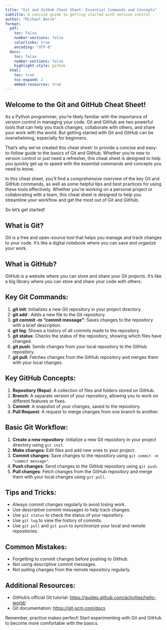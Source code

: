 ```yaml
---
title: "Git and GitHub Cheat Sheet: Essential Commands and Concepts"
subtitle: A concise guide to getting started with version control
author: "Michael Borck"
format:
  pdf:
    toc: false
    number-sections: false
    colorlinks: true
    encoding: "UTF-8"
  docx:
    toc: false
    number-sections: false
    highlight-style: github
  html:
    toc: true
    toc-expand: 2
    embed-resources: true
---
```



## Welcome to the Git and GitHub Cheat Sheet!

As a Python programmer, you're likely familiar with the importance of version control in managing your code. Git and GitHub are two powerful tools that can help you track changes, collaborate with others, and share your work with the world. But getting started with Git and GitHub can be overwhelming, especially for beginners.

That's why we've created this cheat sheet: to provide a concise and easy-to-follow guide to the basics of Git and GitHub. Whether you're new to version control or just need a refresher, this cheat sheet is designed to help you quickly get up to speed with the essential commands and concepts you need to know.

In this cheat sheet, you'll find a comprehensive overview of the key Git and GitHub commands, as well as some helpful tips and best practices for using these tools effectively. Whether you're working on a personal project or collaborating with a team, this cheat sheet is designed to help you streamline your workflow and get the most out of Git and GitHub.

So let's get started!

## What is Git?

Git is a free and open-source tool that helps you manage and track changes to your code. It's like a digital notebook where you can save and organize your work.

## What is GitHub?

GitHub is a website where you can store and share your Git projects. It's like a big library where you can store and share your code with others.

## Key Git Commands:

1. **git init**: Initializes a new Git repository in your project directory.
2. **git add <file>**: Adds a new file to the Git repository.
3. **git commit -m "commit message"**: Saves changes to the repository with a brief description.
4. **git log**: Shows a history of all commits made to the repository.
5. **git status**: Checks the status of the repository, showing which files have changed.
6. **git push**: Sends changes from your local repository to the GitHub repository.
7. **git pull**: Fetches changes from the GitHub repository and merges them with your local changes.

## Key GitHub Concepts:

1. **Repository (Repo)**: A collection of files and folders stored on GitHub.
2. **Branch**: A separate version of your repository, allowing you to work on different features or fixes.
3. **Commit**: A snapshot of your changes, saved to the repository.
4. **Pull Request**: A request to merge changes from one branch to another.

## Basic Git Workflow:

1. **Create a new repository**: Initialize a new Git repository in your project directory using `git init`.
2. **Make changes**: Edit files and add new ones to your project.
3. **Commit changes**: Save changes to the repository using `git commit -m "commit message"`.
4. **Push changes**: Send changes to the GitHub repository using `git push`.
5. **Pull changes**: Fetch changes from the GitHub repository and merge them with your local changes using `git pull`.

## Tips and Tricks:

* Always commit changes regularly to avoid losing work.
* Use descriptive commit messages to help track changes.
* Use `git status` to check the status of your repository.
* Use `git log` to view the history of commits.
* Use `git pull` and `git push` to synchronize your local and remote repositories.

## Common Mistakes:

* Forgetting to commit changes before pushing to GitHub.
* Not using descriptive commit messages.
* Not pulling changes from the remote repository regularly.

## Additional Resources:

* GitHub's official Git tutorial: <https://guides.github.com/activities/hello-world/>
* Git documentation: <https://git-scm.com/docs>

Remember, practice makes perfect! Start experimenting with Git and GitHub to become more comfortable with the basics.
